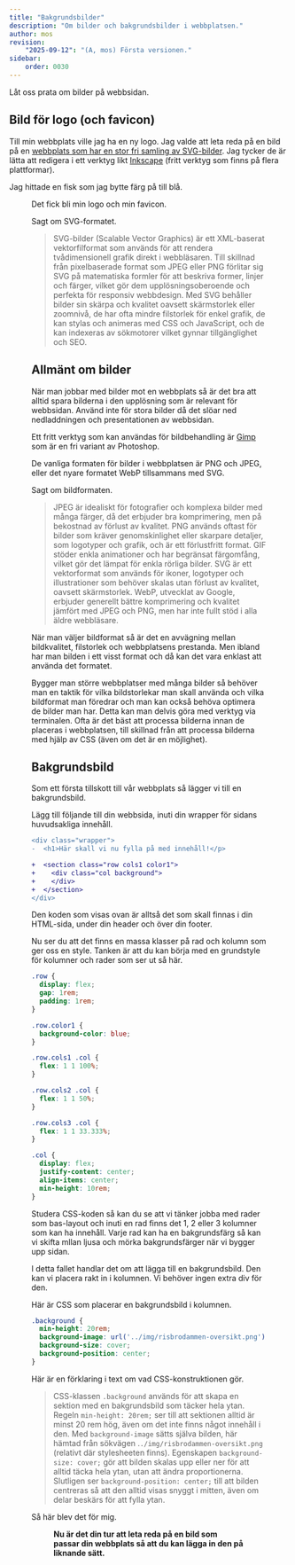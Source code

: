 ```yaml
---
title: "Bakgrundsbilder" 
description: "Om bilder och bakgrundsbilder i webbplatsen."
author: mos
revision:
    "2025-09-12": "(A, mos) Första versionen."
sidebar:
    order: 0030
---
```





Låt oss prata om bilder på webbsidan.



## Bild för logo (och favicon)

Till min webbplats ville jag ha en ny logo. Jag valde att leta reda på en bild på en [webbplats som har en stor fri samling av SVG-bilder](https://freesvg.org/). Jag tycker de är lätta att redigera i ett verktyg likt [Inkscape](https://inkscape.org/) (fritt verktyg som finns på flera plattformar).

Jag hittade en fisk som jag bytte färg på till blå.


<Figure 
    src={fish}
    caption="Min blåa fisk som jag bygger mitt färgtema kring."
/>

Det fick bli min logo och min favicon.

Sagt om SVG-formatet.

> SVG-bilder (Scalable Vector Graphics) är ett XML-baserat vektorfilformat som används för att rendera tvådimensionell grafik direkt i webbläsaren. Till skillnad från pixelbaserade format som JPEG eller PNG förlitar sig SVG på matematiska formler för att beskriva former, linjer och färger, vilket gör dem upplösningsoberoende och perfekta för responsiv webbdesign. Med SVG behåller bilder sin skärpa och kvalitet oavsett skärmstorlek eller zoomnivå, de har ofta mindre filstorlek för enkel grafik, de kan stylas och animeras med CSS och JavaScript, och de kan indexeras av sökmotorer vilket gynnar tillgänglighet och SEO.



## Allmänt om bilder

När man jobbar med bilder mot en webbplats så är det bra att alltid spara bilderna i den upplösning som är relevant för webbsidan. Använd inte för stora bilder då det slöar ned nedladdningen och presentationen av webbsidan.

Ett fritt verktyg som kan användas för bildbehandling är [Gimp](https://www.gimp.org/) som är en fri variant av Photoshop.

De vanliga formaten för bilder i webbplatsen är PNG och JPEG, eller det nyare formatet WebP tillsammans med SVG. 

Sagt om bildformaten.

> JPEG är idealiskt för fotografier och komplexa bilder med många färger, då det erbjuder bra komprimering, men på bekostnad av förlust av kvalitet. PNG används oftast för bilder som kräver genomskinlighet eller skarpare detaljer, som logotyper och grafik, och är ett förlustfritt format. GIF stöder enkla animationer och har begränsat färgomfång, vilket gör det lämpat för enkla rörliga bilder. SVG är ett vektorformat som används för ikoner, logotyper och illustrationer som behöver skalas utan förlust av kvalitet, oavsett skärmstorlek. WebP, utvecklat av Google, erbjuder generellt bättre komprimering och kvalitet jämfört med JPEG och PNG, men har inte fullt stöd i alla äldre webbläsare.

När man väljer bildformat så är det en avvägning mellan bildkvalitet, filstorlek och webbplatsens prestanda. Men ibland har man bilden i ett visst format och då kan det vara enklast att använda det formatet.

Bygger man större webbplatser med många bilder så behöver man en taktik för vilka bildstorlekar man skall använda och vilka bildformat man föredrar och man kan också behöva optimera de bilder man har. Detta kan man delvis göra med verktyg via terminalen. Ofta är det bäst att processa bilderna innan de placeras i webbplatsen, till skillnad från att processa bilderna med hjälp av CSS (även om det är en möjlighet).



## Bakgrundsbild

Som ett första tillskott till vår webbplats så lägger vi till en bakgrundsbild.

Lägg till följande till din webbsida, inuti din wrapper för sidans huvudsakliga innehåll.

```diff lang="html" title="HTML-struktur för en rad med en kolumn."
<div class="wrapper">
-  <h1>Här skall vi nu fylla på med innehåll!</p>

+  <section class="row cols1 color1">
+    <div class="col background">
+    </div>
+  </section>
</div>
```

Den koden som visas ovan är alltså det som skall finnas i din HTML-sida, under din header och över din footer.

Nu ser du att det finns en massa klasser på rad och kolumn som ger oss en style. Tanken är att du kan börja med en grundstyle för kolumner och rader som ser ut så här.

```css title="Grundstil för rad- och kolumnbaserad layout."
.row {
  display: flex;
  gap: 1rem;
  padding: 1rem;
}

.row.color1 {
  background-color: blue;
}

.row.cols1 .col {
  flex: 1 1 100%;
}

.row.cols2 .col {
  flex: 1 1 50%;
}

.row.cols3 .col {
  flex: 1 1 33.333%;
}

.col {
  display: flex;
  justify-content: center;
  align-items: center;
  min-height: 10rem;
}
```

Studera CSS-koden så kan du se att vi tänker jobba med rader som bas-layout och inuti en rad finns det 1, 2 eller 3 kolumner som kan ha innehåll. Varje rad kan ha en bakgrundsfärg så kan vi skifta mllan ljusa och mörka bakgrundsfärger när vi bygger upp sidan.

I detta fallet handlar det om att lägga till en bakgrundsbild. Den kan vi placera rakt in i kolumnen. Vi behöver ingen extra div för den.

Här är CSS som placerar en bakgrundsbild i kolumnen.

```css title="Placera en bakgrundsbild i en div"
.background {
  min-height: 20rem;
  background-image: url('../img/risbrodammen-oversikt.png');
  background-size: cover;
  background-position: center;
}
```

Här är en förklaring i text om vad CSS-konstruktionen gör.

> CSS-klassen `.background` används för att skapa en sektion med en bakgrundsbild som täcker hela ytan. Regeln `min-height: 20rem;` ser till att sektionen alltid är minst 20 rem hög, även om det inte finns något innehåll i den. Med `background-image` sätts själva bilden, här hämtad från sökvägen .`./img/risbrodammen-oversikt.png` (relativt där stylesheeten finns). Egenskapen `background-size: cover;` gör att bilden skalas upp eller ner för att alltid täcka hela ytan, utan att ändra proportionerna. Slutligen ser `background-position: center;` till att bilden centreras så att den alltid visas snyggt i mitten, även om delar beskärs för att fylla ytan.

Så här blev det för mig.


<Figure 
    src={onepage3}
    caption="En bakgrundsbild inuti en div."
/>

**Nu är det din tur att leta reda på en bild som passar din webbplats så att du kan lägga in den på liknande sätt.**
